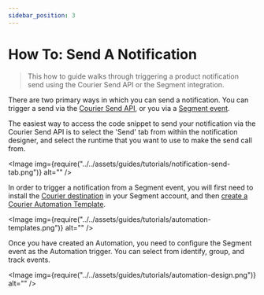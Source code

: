 ```yaml
---
sidebar_position: 3
---
```



# How To: Send A Notification

> This how to guide walks through triggering a product notification send using the Courier Send API or the Segment integration.

There are two primary ways in which you can send a notification. You can trigger a send via the [Courier Send API](../../reference/send/message), or you via a [Segment event](https://segment.com/docs/connections/destinations/catalog/courier/).

The easiest way to access the code snippet to send your notification via the Courier Send API is to select the 'Send' tab from within the notification designer, and select the runtime that you want to use to make the send call from.

<Image img={require("../../assets/guides/tutorials/notification-send-tab.png")} alt="" />

In order to trigger a notification from a Segment event, you will first need to install the [Courier destination](https://segment.com/docs/connections/destinations/catalog/courier/) in your Segment account, and then [create a Courier Automation Template](https://app.courier.com/designer/automations).

<Image img={require("../../assets/guides/tutorials/automation-templates.png")} alt="" />

Once you have created an Automation, you need to configure the Segment event as the Automation trigger. You can select from identify, group, and track events.

<Image img={require("../../assets/guides/tutorials/automation-design.png")} alt="" />
